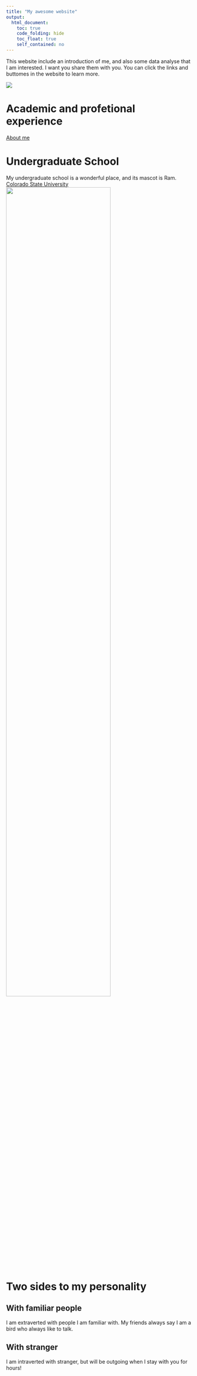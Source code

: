 ```yaml
---
title: "My awesome website"
output: 
  html_document:
    toc: true
    code_folding: hide
    toc_float: true
    self_contained: no
---
```


This website include an introduction of me, and also some data analyse that I am  interested. I want you share them with you. You can click the links and buttomes in the website to learn more.

![](https://media.giphy.com/media/rDyYCRzi48WiO66Iah/giphy.gif)



# Academic and profetional experience

[About me](about.html)

# Undergraduate School
My undergraduate school is a wonderful place, and its mascot is Ram. [Colorado State University](https://www.colostate.edu/)
<img src="images/ram.jpg" style="width:75%">


# Two sides to my personality {.tabset}

## With familiar people

I am extraverted with people I am familiar with. My friends always say I am a bird who always like to talk.

## With stranger

I am intraverted with stranger, but will be outgoing when I stay with you for hours!





